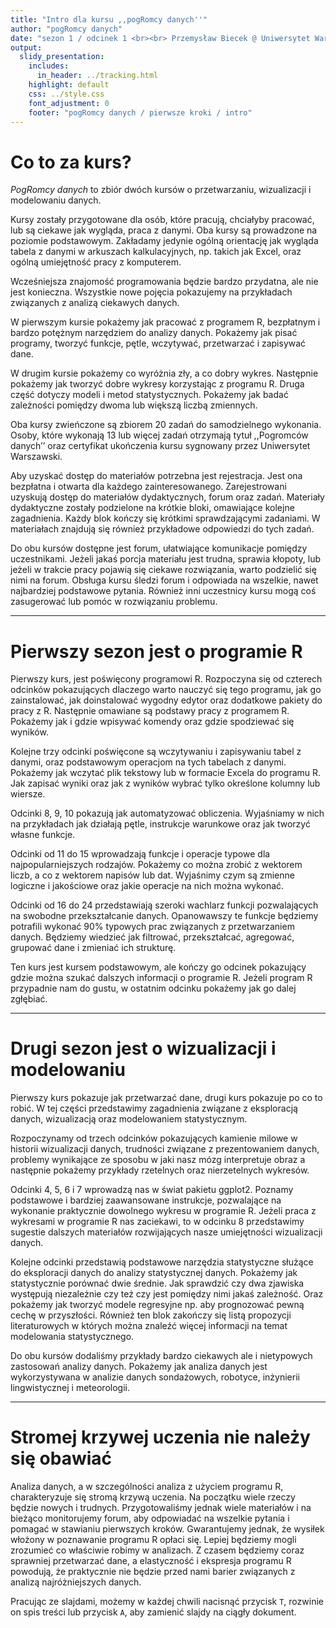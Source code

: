 ```yaml
---
title: "Intro dla kursu ,,pogRomcy danych''"
author: "pogRomcy danych"
date: "sezon 1 / odcinek 1 <br><br> Przemysław Biecek @ Uniwersytet Warszawski<br><br><br>Naciśnij `A` by zamienić slajdy na ciągły tekst. <br> Naciśnij `T` by wyświetlić spis treści."
output:
  slidy_presentation:
    includes:
      in_header: ../tracking.html
    highlight: default
    css: ../style.css
    font_adjustment: 0
    footer: "pogRomcy danych / pierwsze kroki / intro"
---
```


# Co to za kurs?

*PogRomcy danych* to zbiór dwóch kursów o przetwarzaniu, wizualizacji i modelowaniu danych.

Kursy zostały przygotowane dla osób, które pracują, chciałyby pracować, lub są ciekawe jak wygląda, praca z danymi. Oba kursy są prowadzone na poziomie podstawowym. Zakładamy jedynie ogólną orientację jak wygląda tabela z danymi w arkuszach kalkulacyjnych, np. takich jak Excel, oraz ogólną umiejętność pracy z komputerem. 

Wcześniejsza znajomość programowania będzie bardzo przydatna, ale nie jest konieczna. Wszystkie nowe pojęcia pokazujemy na przykładach związanych z analizą ciekawych danych.

W pierwszym kursie pokażemy jak pracować z programem R, bezpłatnym i bardzo potężnym narzędziem do analizy danych. Pokażemy jak pisać programy, tworzyć funkcje, pętle, wczytywać, przetwarzać i zapisywać dane.

W drugim kursie pokażemy co wyróżnia zły, a co dobry wykres. Następnie pokażemy jak tworzyć dobre wykresy korzystając z programu R. Druga część dotyczy modeli i metod statystycznych. Pokażemy jak badać zależności pomiędzy dwoma lub większą liczbą zmiennych.

Oba kursy zwieńczone są zbiorem 20 zadań do samodzielnego wykonania. Osoby, które wykonają 13 lub więcej zadań otrzymają tytuł ,,Pogromców danych’’ oraz certyfikat ukończenia kursu sygnowany przez Uniwersytet Warszawski. 

Aby uzyskać dostęp do materiałów potrzebna jest rejestracja. Jest ona bezpłatna i otwarta dla każdego zainteresowanego. Zarejestrowani uzyskują dostęp do materiałów dydaktycznych, forum oraz zadań. 
Materiały dydaktyczne zostały podzielone na krótkie bloki, omawiające kolejne zagadnienia. Każdy blok kończy się krótkimi sprawdzającymi zadaniami. W materiałach znajdują się również przykładowe odpowiedzi do tych zadań.

Do obu kursów dostępne jest forum, ułatwiające komunikacje pomiędzy uczestnikami. Jeżeli jakaś porcja materiału jest trudna, sprawia kłopoty, lub jeżeli w trakcie pracy pojawią się ciekawe rozwiązania, warto podzielić się nimi na forum. Obsługa kursu śledzi forum i odpowiada na wszelkie, nawet najbardziej podstawowe pytania. Również inni uczestnicy kursu mogą coś zasugerować lub pomóc w rozwiązaniu problemu.

---

# Pierwszy sezon jest o programie R

Pierwszy kurs, jest poświęcony programowi R. Rozpoczyna się od czterech odcinków pokazujących dlaczego warto nauczyć się tego programu, jak go zainstalować, jak doinstalować wygodny edytor oraz dodatkowe pakiety do pracy z R. Następnie omawiane są podstawy pracy z programem R. Pokażemy jak i gdzie wpisywać komendy oraz gdzie spodziewać się wyników.

Kolejne trzy odcinki poświęcone są wczytywaniu i zapisywaniu tabel z danymi, oraz podstawowym operacjom na tych tabelach z danymi. Pokażemy jak wczytać plik tekstowy lub w formacie Excela do programu R. Jak zapisać wyniki oraz jak z wyników wybrać tylko określone kolumny lub wiersze.

Odcinki 8, 9, 10 pokazują jak automatyzować obliczenia. Wyjaśniamy w nich na przykładach jak działają pętle, instrukcje warunkowe oraz jak tworzyć własne funkcje.

Odcinki od 11 do 15 wprowadzają funkcje i operacje typowe dla najpopularniejszych rodzajów. Pokażemy co można zrobić z wektorem liczb, a co z wektorem napisów lub dat. Wyjaśnimy czym są zmienne logiczne i jakościowe oraz jakie operacje na nich można wykonać.

Odcinki od 16 do 24 przedstawiają szeroki wachlarz funkcji pozwalających na swobodne przekształcanie danych. Opanowawszy te funkcje będziemy potrafili wykonać 90% typowych prac związanych z przetwarzaniem danych. Będziemy wiedzieć jak filtrować, przekształcać, agregować, grupować dane i zmieniać ich strukturę.

Ten kurs jest kursem podstawowym, ale kończy go odcinek pokazujący gdzie można szukać dalszych informacji o programie R. Jeżeli program R przypadnie nam do gustu, w ostatnim odcinku pokażemy jak go dalej zgłębiać.

---

# Drugi sezon jest o wizualizacji i modelowaniu

Pierwszy kurs pokazuje jak przetwarzać dane, drugi kurs pokazuje po co to robić. W tej części przedstawimy zagadnienia związane z eksploracją danych, wizualizacją oraz modelowaniem statystycznym.

Rozpoczynamy od trzech odcinków pokazujących kamienie milowe w historii wizualizacji danych, trudności związane z prezentowaniem danych, problemy wynikające ze sposobu w jaki nasz mózg interpretuje obraz a następnie pokażemy przykłady rzetelnych oraz nierzetelnych wykresów.

Odcinki 4, 5, 6 i 7 wprowadzą nas w świat pakietu ggplot2. Poznamy podstawowe i bardziej zaawansowane instrukcje, pozwalające na wykonanie praktycznie dowolnego wykresu w programie R.
Jeżeli praca z wykresami w programie R nas zaciekawi, to w odcinku 8 przedstawimy sugestie dalszych materiałów rozwijających nasze umiejętności wizualizacji danych.

Kolejne odcinki przedstawią podstawowe narzędzia statystyczne służące do eksploracji danych do analizy statystycznej danych. Pokażemy jak statystycznie porównać dwie średnie. Jak sprawdzić czy dwa zjawiska występują niezależnie czy też czy jest pomiędzy nimi jakaś zależność. Oraz pokażemy jak tworzyć modele regresyjne np. aby prognozować pewną cechę w przyszłości.
Również ten blok zakończy się listą propozycji literaturowych w których można znaleźć więcej informacji na temat modelowania statystycznego.

Do obu kursów dodaliśmy przykłady bardzo ciekawych ale i nietypowych zastosowań analizy danych. Pokażemy jak analiza danych jest wykorzystywana w analizie danych sondażowych, robotyce, inżynierii lingwistycznej i meteorologii.

---

# Stromej krzywej uczenia nie należy się obawiać

Analiza danych, a w szczególności analiza z użyciem programu R, charakteryzuje się stromą krzywą uczenia. Na początku wiele rzeczy będzie nowych i trudnych. Przygotowaliśmy jednak wiele materiałów i na bieżąco monitorujemy forum, aby odpowiadać na wszelkie pytania i pomagać w stawianiu pierwszych kroków. Gwarantujemy jednak, że wysiłek włożony w poznawanie programu R opłaci się. Lepiej będziemy mogli zrozumieć co właściwie robimy w analizach. Z czasem będziemy coraz sprawniej przetwarzać dane, a elastyczność i ekspresja programu R powodują, że praktycznie nie będzie przed nami barier związanych z analizą najróżniejszych danych. 

Pracując ze slajdami, możemy w każdej chwili nacisnąć przycisk `T`, rozwinie on spis treści lub przycisk `A`, aby zamienić slajdy na ciągły dokument.


